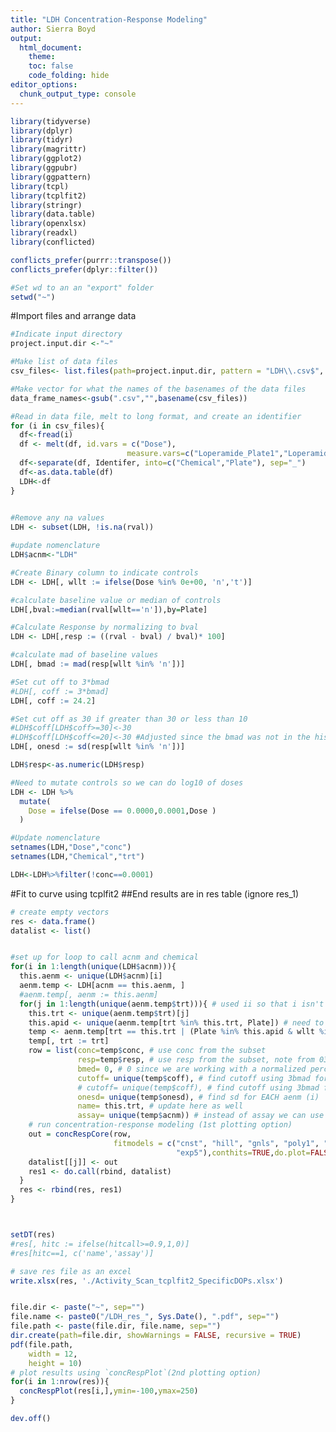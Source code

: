 ---
title: "LDH Concentration-Response Modeling"
author: Sierra Boyd
output:
  html_document:
    theme:
    toc: false
    code_folding: hide
editor_options: 
  chunk_output_type: console
---
```{r load packages}

library(tidyverse)
library(dplyr)
library(tidyr)
library(magrittr)
library(ggplot2)
library(ggpubr)
library(ggpattern)
library(tcpl)
library(tcplfit2)
library(stringr)
library(data.table)
library(openxlsx)
library(readxl)
library(conflicted)

conflicts_prefer(purrr::transpose())
conflicts_prefer(dplyr::filter())

```
```{r}
#Set wd to an an "export" folder
setwd("~")
```

#Import files and arrange data
```{r}
#Indicate input directory
project.input.dir <-"~"

#Make list of data files 
csv_files<- list.files(path=project.input.dir, pattern = "LDH\\.csv$", recursive = T, full.names = T) 

#Make vector for what the names of the basenames of the data files
data_frame_names<-gsub(".csv","",basename(csv_files))

#Read in data file, melt to long format, and create an identifier
for (i in csv_files){
  df<-fread(i)
  df <- melt(df, id.vars = c("Dose"),
                          measure.vars=c("Loperamide_Plate1","Loperamide_Plate2","Loperamide_Plate3","Dieldrin_Plate1","Dieldrin_Plate2","Dieldrin_Plate3","Dieldrin_Plate4","Deltamethrin_Plate1","Deltamethrin_Plate2","Deltamethrin_Plate3","Deltamethrin_Plate4","Glyphosate_Plate1","Glyphosate_Plate2","Glyphosate_Plate3","Glyphosate_Plate4"),variable.name="Identifer", value.name="rval")
  df<-separate(df, Identifer, into=c("Chemical","Plate"), sep="_")
  df<-as.data.table(df)
  LDH<-df
}
  
```


```{r}
#Remove any na values
LDH <- subset(LDH, !is.na(rval))

#update nomenclature
LDH$acnm<-"LDH"

#Create Binary column to indicate controls
LDH <- LDH[, wllt := ifelse(Dose %in% 0e+00, 'n','t')]

#calculate baseline value or median of controls
LDH[,bval:=median(rval[wllt=='n']),by=Plate]

#Calculate Response by normalizing to bval
LDH <- LDH[,resp := ((rval - bval) / bval)* 100]

#calculate mad of baseline values
LDH[, bmad := mad(resp[wllt %in% 'n'])]

#Set cut off to 3*bmad
#LDH[, coff := 3*bmad]
LDH[, coff := 24.2]

#Set cut off as 30 if greater than 30 or less than 10
#LDH$coff[LDH$coff>=30]<-30
#LDH$coff[LDH$coff<=20]<-30 #Adjusted since the bmad was not in the historical range- historical for LDH is 24.2 in the rat NFA assay
LDH[, onesd := sd(resp[wllt %in% 'n'])]

LDH$resp<-as.numeric(LDH$resp)

#Need to mutate controls so we can do log10 of doses 
LDH <- LDH %>%
  mutate(
    Dose = ifelse(Dose == 0.0000,0.0001,Dose )
  )

#Update nomenclature
setnames(LDH,"Dose","conc")
setnames(LDH,"Chemical","trt")

LDH<-LDH%>%filter(!conc==0.0001)

```


#Fit to curve using tcplfit2
##End results are in res table (ignore res_1)
```{r}
# create empty vectors
res <- data.frame()
datalist <- list()


#set up for loop to call acnm and chemical 
for(i in 1:length(unique(LDH$acnm))){
  this.aenm <- unique(LDH$acnm)[i]
  aenm.temp <- LDH[acnm == this.aenm, ]
  #aenm.temp[, aenm := this.aenm]
  for(j in 1:length(unique(aenm.temp$trt))){ # used ii so that i isn't being overwritten
    this.trt <- unique(aenm.temp$trt)[j]
    this.apid <- unique(aenm.temp[trt %in% this.trt, Plate]) # need to subset by apid
    temp <- aenm.temp[trt == this.trt | (Plate %in% this.apid & wllt %in% 'n'), ]
    temp[, trt := trt]
    row = list(conc=temp$conc, # use conc from the subset
               resp=temp$resp, # use resp from the subset, note from 03/04/2024: resp is not getting updated by chemical it's all the same for each row
               bmed= 0, # 0 since we are working with a normalized percent scale
               cutoff= unique(temp$coff), # find cutoff using 3bmad for EACH aenm (i)
               # cutoff= unique(temp$coff), # find cutoff using 3bmad for EACH aenm (i)
               onesd= unique(temp$onesd), # find sd for EACH aenm (i)
               name= this.trt, # update here as well
               assay= unique(temp$acnm)) # instead of assay we can use this to identify the endpoint for each curve fit 
    # run concentration-response modeling (1st plotting option)
    out = concRespCore(row,
                       fitmodels = c("cnst", "hill", "gnls", "poly1", "poly2", "pow", "exp2", "exp3", "exp4",
                                     "exp5"),conthits=TRUE,do.plot=FALSE)
    datalist[[j]] <- out
    res1 <- do.call(rbind, datalist)
  }  
  res <- rbind(res, res1)
}



setDT(res)
#res[, hitc := ifelse(hitcall>=0.9,1,0)]
#res[hitc==1, c('name','assay')] 

# save res file as an excel
write.xlsx(res, './Activity_Scan_tcplfit2_SpecificDOPs.xlsx')


file.dir <- paste("~", sep="")
file.name <- paste0("/LDH_res_", Sys.Date(), ".pdf", sep="")
file.path <- paste(file.dir, file.name, sep="")
dir.create(path=file.dir, showWarnings = FALSE, recursive = TRUE)
pdf(file.path, 
    width = 12, 
    height = 10)
# plot results using `concRespPlot`(2nd plotting option)
for(i in 1:nrow(res)){
  concRespPlot(res[i,],ymin=-100,ymax=250) 
}

dev.off()
```



